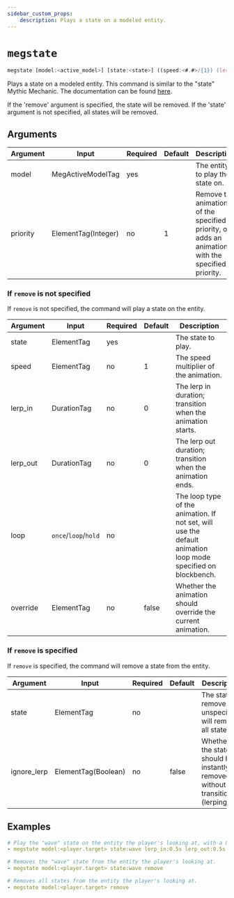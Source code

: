 ```yaml
---
sidebar_custom_props:
    description: Plays a state on a modeled entity.
---
```


# `megstate`

```js
megstate [model:<active_model>] [state:<state>] ((speed:<#.#>/{1}) (lerp_in:<duration>/{0}) (lerp_out:<duration>/{0}) (loop:once/loop/hold) (override:true/false) (force)/remove (ignore_lerp) (priority:<#>/{1}))
```

Plays a state on a modeled entity.
This command is similar to the "state" Mythic Mechanic.
The documentation can be found <a href="https://git.lumine.io/mythiccraft/model-engine-4/-/wikis/MythicMobs/mechanics/model/State">here</a>.

If the 'remove' argument is specified, the state will be removed. If the 'state' argument is not specified, all states will be removed.

## Arguments

| Argument | Input               | Required | Default | Description                                                                                       |
| -------- | ------------------- | -------- | ------- | ------------------------------------------------------------------------------------------------- |
| model    | MegActiveModelTag   | yes      |         | The entity to play the state on.                                                                  |
| priority | ElementTag(Integer) | no       | 1       | Remove the animation of the specified priority, or adds an animation with the specified priority. |

### If `remove` is not specified

If `remove` is not specified, the command will play a state on the entity.

| Argument | Input                | Required | Default | Description                                                                                                   |
| -------- | -------------------- | -------- | ------- | ------------------------------------------------------------------------------------------------------------- |
| state    | ElementTag           | yes      |         | The state to play.                                                                                            |
| speed    | ElementTag           | no       | 1       | The speed multiplier of the animation.                                                                        |
| lerp_in  | DurationTag          | no       | 0       | The lerp in duration; transition when the animation starts.                                                   |
| lerp_out | DurationTag          | no       | 0       | The lerp out duration; transition when the animation ends.                                                    |
| loop     | `once`/`loop`/`hold` | no       |         | The loop type of the animation. If not set, will use the default animation loop mode specified on blockbench. |
| override | ElementTag           | no       | false   | Whether the animation should override the current animation.                                                  |

### If `remove` is specified

If `remove` is specified, the command will remove a state from the entity.

| Argument    | Input               | Required | Default | Description                                                                 |
| ----------- | ------------------- | -------- | ------- | --------------------------------------------------------------------------- |
| state       | ElementTag          | no       |         | The state to remove. If unspecified, will remove all states.                |
| ignore_lerp | ElementTag(Boolean) | no       | false   | Whether the state should be instantly removed without transition (lerping). |

## Examples

```yml
# Play the "wave" state on the entity the player's looking at, with a 0.5 second lerp in and out.
- megstate model:<player.target> state:wave lerp_in:0.5s lerp_out:0.5s
```

```yml
# Removes the "wave" state from the entity the player's looking at.
- megstate model:<player.target> state:wave remove
```

```yml
# Removes all states from the entity the player's looking at.
- megstate model:<player.target> remove
```
